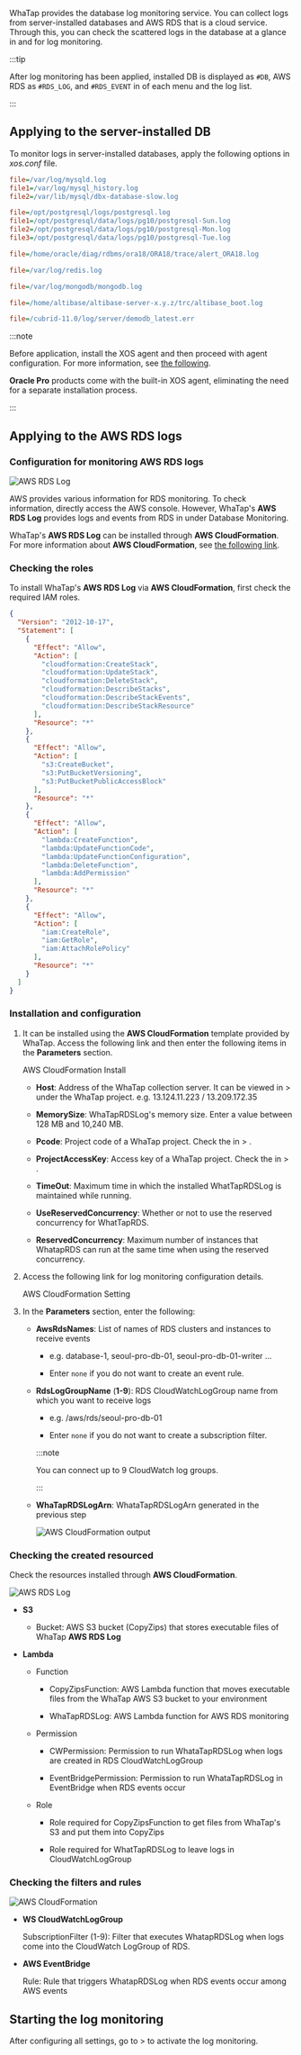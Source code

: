 WhaTap provides the database log monitoring service. You can collect logs from server-installed databases and AWS RDS that is a cloud service. Through this, you can check the scattered logs in the database at a glance in <Cmdname sid="side_logTail" className="uitext" /> and <Cmdname sid="side_logExplorer" className="uitext" /> for log monitoring.

:::tip

After log monitoring has been applied, installed DB is displayed as `#DB`, AWS RDS as `#RDS_LOG`, and `#RDS_EVENT` in <Cmdname sid="category" className="uitext" /> of each menu and the log list.

<ImgLang img='db-log-category.png' desc='Category' className='width-200' />

:::

## Applying to the server-installed DB

To monitor logs in server-installed databases, apply the following options in _xos.conf_ file.

<InDoc product='mysql'>

```ini title='xos.conf'
file=/var/log/mysqld.log
file1=/var/log/mysql_history.log
file2=/var/lib/mysql/dbx-database-slow.log
```

</InDoc>

<InDoc product='postgresql'>

```ini title='xos.conf'
file=/opt/postgresql/logs/postgresql.log
file1=/opt/postgresql/data/logs/pg10/postgresql-Sun.log
file2=/opt/postgresql/data/logs/pg10/postgresql-Mon.log
file3=/opt/postgresql/data/logs/pg10/postgresql-Tue.log
```

</InDoc>

<InDoc product="oracle,oracle-pro">

```ini title='xos.conf'
file=/home/oracle/diag/rdbms/ora18/ORA18/trace/alert_ORA18.log
```

</InDoc>

<InDoc product='redis'>

```ini title='xos.conf'
file=/var/log/redis.log
```

</InDoc>

<InDoc product='mongodb'>

```ini title='xos.conf'
file=/var/log/mongodb/mongodb.log
```

</InDoc>

<InDoc product='altibase'>

```ini title='xos.conf'
file=/home/altibase/altibase-server-x.y.z/trc/altibase_boot.log
```

</InDoc>

<InDoc product='cubrid'>

```ini title='xos.conf'
file=/cubrid-11.0/log/server/demodb_latest.err
```

</InDoc>

:::note

<InDoc product='mysql,postgresql,oracle,altibase,redis,mongodb,cubrid'>

Before application, install the XOS agent and then proceed with agent configuration. For more information, see [the following](agent-xos-settings).

</InDoc>

<InDoc product="oracle-pro">

**Oracle Pro** products come with the built-in XOS agent, eliminating the need for a separate installation process.

</InDoc>

:::

<Xclude product="altibase,cubrid">

## Applying to the AWS RDS logs

### Configuration for monitoring AWS RDS logs

![AWS RDS Log](/img/aws-rds-log-diagram.png)

AWS provides various information for RDS monitoring. To check information, directly access the AWS console. However, WhaTap's **AWS RDS Log** provides logs and events from RDS in <Cmdname sid="side_log" className="uitext" /> under Database Monitoring.

WhaTap's **AWS RDS Log** can be installed through **AWS CloudFormation**. For more information about **AWS CloudFormation**, see [the following link](https://docs.aws.amazon.com/ko_kr/AWSCloudFormation/latest/UserGuide/Welcome.html).

### Checking the roles

To install WhaTap's **AWS RDS Log** via **AWS CloudFormation**, first check the required IAM roles.

```json
{
  "Version": "2012-10-17",
  "Statement": [
    {
      "Effect": "Allow",
      "Action": [
        "cloudformation:CreateStack",
        "cloudformation:UpdateStack",
        "cloudformation:DeleteStack",
        "cloudformation:DescribeStacks",
        "cloudformation:DescribeStackEvents",
        "cloudformation:DescribeStackResource"
      ],
      "Resource": "*"
    },
    {
      "Effect": "Allow",
      "Action": [
        "s3:CreateBucket",
        "s3:PutBucketVersioning",
        "s3:PutBucketPublicAccessBlock"
      ],
      "Resource": "*"
    },
    {
      "Effect": "Allow",
      "Action": [
        "lambda:CreateFunction",
        "lambda:UpdateFunctionCode",
        "lambda:UpdateFunctionConfiguration",
        "lambda:DeleteFunction",
        "lambda:AddPermission"
      ],
      "Resource": "*"
    },
    {
      "Effect": "Allow",
      "Action": [
        "iam:CreateRole",
        "iam:GetRole",
        "iam:AttachRolePolicy"
      ],
      "Resource": "*"
    }
  ]
}
```

### Installation and configuration

1. It can be installed using the **AWS CloudFormation** template provided by WhaTap. Access the following link and then enter the following items in the **Parameters** section.

   <Link to='https://console.aws.amazon.com/cloudformation/home?region=ap-northeast-2#/stacks/quickcreate?stackName=WhaTapRDSLogAndEvent&templateURL=https://s3.ap-northeast-2.amazonaws.com/repo.whatap.io/agent/db/WhaTapRDSLogInstall.template' target='_blank' className='ext-link'>AWS CloudFormation Install</Link>

   - **Host**: Address of the WhaTap collection server. It can be viewed in <Cmdname sid="side_management" className="uitext" /> &gt; <Cmdname sid="side_agentInstall" className="uitext" /> under the WhaTap project. e.g. 13.124.11.223 / 13.209.172.35

   - **MemorySize**: WhaTapRDSLog's memory size. Enter a value between 128 MB and 10,240 MB.

   - **Pcode**: Project code of a WhaTap project. Check the <Cmdname sid="pcode" className="uitext" /> in <Cmdname sid="side_management" className="uitext" /> &gt; <Cmdname sid="side_projectManagement" className="uitext" />.

   - **ProjectAccessKey**: Access key of a WhaTap project. Check the <Cmdname sid="project_access_key" className="uitext" /> in <Cmdname sid="side_management" className="uitext" /> &gt; <Cmdname sid="side_projectManagement" className="uitext" />.

   - **TimeOut**: Maximum time in which the installed WhatTapRDSLog is maintained while running.

   - **UseReservedConcurrency**: Whether or not to use the reserved concurrency for WhatTapRDS.

   - **ReservedConcurrency**: Maximum number of instances that WhatapRDS can run at the same time when using the reserved concurrency.

2. Access the following link for log monitoring configuration details.

   <Link to='https://console.aws.amazon.com/cloudformation/home?region=ap-northeast-2#/stacks/quickcreate?stackName=WhatapRDSLogAndEventSettings&templateURL=https://s3.ap-northeast-2.amazonaws.com/repo.whatap.io/agent/db/WhaTapRDSLogSetting.template' target='_blank' className='ext-link'>AWS CloudFormation Setting</Link>

3. In the **Parameters** section, enter the following:

   - **AwsRdsNames**: List of names of RDS clusters and instances to receive events

     - e.g. database-1, seoul-pro-db-01, seoul-pro-db-01-writer …

     - Enter `none` if you do not want to create an event rule.

   - **RdsLogGroupName** (**1\-9**): RDS CloudWatchLogGroup name from which you want to receive logs

     - e.g. /aws/rds/seoul-pro-db-01

     - Enter `none` if you do not want to create a subscription filter.

     :::note

     You can connect up to 9 CloudWatch log groups.

     :::

   - **WhaTapRDSLogArn**: WhataTapRDSLogArn generated in the previous step

     ![AWS CloudFormation output](/img/aws-rds-log-setting-output.png)

### Checking the created resourced

Check the resources installed through **AWS CloudFormation**.

![AWS RDS Log](/img/aws-rds-log-resource.png)

- **S3** 

  - Bucket: AWS S3 bucket (CopyZips) that stores executable files of WhaTap **AWS RDS Log**

- **Lambda**

  - Function 

    - CopyZipsFunction: AWS Lambda function that moves executable files from the WhaTap AWS S3 bucket to your environment

    - WhaTapRDSLog: AWS Lambda function for AWS RDS monitoring

  - Permission

    - CWPermission: Permission to run WhataTapRDSLog when logs are created in RDS CloudWatchLogGroup

    - EventBridgePermission: Permission to run WhataTapRDSLog in EventBridge when RDS events occur

  - Role

    - Role required for CopyZipsFunction to get files from WhaTap's S3 and put them into CopyZips

    - Role required for WhatTapRDSLog to leave logs in CloudWatchLogGroup

### Checking the filters and rules

![AWS CloudFormation](/img/aws-rds-log-check-resources.png)

- **WS CloudWatchLogGroup**

  SubscriptionFilter (1\-9): Filter that executes WhatapRDSLog when logs come into the CloudWatch LogGroup of RDS.

- **AWS EventBridge**

  Rule: Rule that triggers WhatapRDSLog when RDS events occur among AWS events

</Xclude>

## Starting the log monitoring

After configuring all settings, go to <Cmdname sid="side_log" className="uitext" /> &gt; <Cmdname sid="side_logSetting" className="uitext" /> to activate the log monitoring.

<Xclude product="oracle-pro"><ImgLang img='log-start-db.png' desc='Start Log Monitoring'/></Xclude>

<InDoc product="oracle-pro"><ImgLang img='log-start-db-oracle-pro.png' desc='Start Log Monitoring'/></InDoc>
